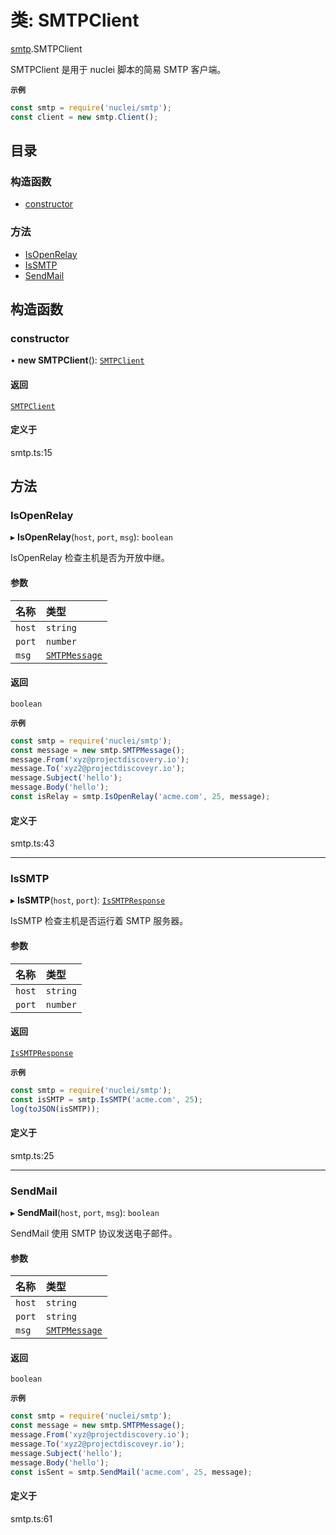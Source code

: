 # 类: SMTPClient

[smtp](/templates/protocols/javascript/modules/smtp).SMTPClient

SMTPClient 是用于 nuclei 脚本的简易 SMTP 客户端。

**`示例`**

```javascript
const smtp = require('nuclei/smtp');
const client = new smtp.Client();
```

## 目录

### 构造函数

- [constructor](/templates/protocols/javascript/modules/smtp.SMTPClient#constructor)

### 方法

- [IsOpenRelay](/templates/protocols/javascript/modules/smtp.SMTPClient#isopenrelay)
- [IsSMTP](/templates/protocols/javascript/modules/smtp.SMTPClient#issmtp)
- [SendMail](/templates/protocols/javascript/modules/smtp.SMTPClient#sendmail)

## 构造函数

### constructor

• **new SMTPClient**(): [`SMTPClient`](/templates/protocols/javascript/modules/smtp.SMTPClient)

#### 返回

[`SMTPClient`](/templates/protocols/javascript/modules/smtp.SMTPClient)

#### 定义于

smtp.ts:15

## 方法

### IsOpenRelay

▸ **IsOpenRelay**(`host`, `port`, `msg`): `boolean`

IsOpenRelay 检查主机是否为开放中继。

#### 参数

| 名称 | 类型 |
| :------ | :------ |
| `host` | `string` |
| `port` | `number` |
| `msg` | [`SMTPMessage`](/templates/protocols/javascript/modules/smtp.SMTPMessage) |

#### 返回

`boolean`

**`示例`**

```javascript
const smtp = require('nuclei/smtp');
const message = new smtp.SMTPMessage();
message.From('xyz@projectdiscovery.io');
message.To('xyz2@projectdiscoveyr.io');
message.Subject('hello');
message.Body('hello');
const isRelay = smtp.IsOpenRelay('acme.com', 25, message);
```

#### 定义于

smtp.ts:43

___

### IsSMTP

▸ **IsSMTP**(`host`, `port`): [`IsSMTPResponse`](/templates/protocols/javascript/modules/smtp.IsSMTPResponse)

IsSMTP 检查主机是否运行着 SMTP 服务器。

#### 参数

| 名称 | 类型 |
| :------ | :------ |
| `host` | `string` |
| `port` | `number` |

#### 返回

[`IsSMTPResponse`](/templates/protocols/javascript/modules/smtp.IsSMTPResponse)

**`示例`**

```javascript
const smtp = require('nuclei/smtp');
const isSMTP = smtp.IsSMTP('acme.com', 25);
log(toJSON(isSMTP));
```

#### 定义于

smtp.ts:25

___

### SendMail

▸ **SendMail**(`host`, `port`, `msg`): `boolean`

SendMail 使用 SMTP 协议发送电子邮件。

#### 参数

| 名称 | 类型 |
| :------ | :------ |
| `host` | `string` |
| `port` | `string` |
| `msg` | [`SMTPMessage`](/templates/protocols/javascript/modules/smtp.SMTPMessage) |

#### 返回

`boolean`

**`示例`**

```javascript
const smtp = require('nuclei/smtp');
const message = new smtp.SMTPMessage();
message.From('xyz@projectdiscovery.io');
message.To('xyz2@projectdiscoveyr.io');
message.Subject('hello');
message.Body('hello');
const isSent = smtp.SendMail('acme.com', 25, message);
```

#### 定义于

smtp.ts:61
